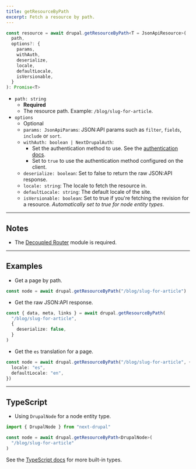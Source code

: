 ```yaml
---
title: getResourceByPath
excerpt: Fetch a resource by path.
---
```


```ts
const resource = await drupal.getResourceByPath<T = JsonApiResource>(
  path,
  options?: {
    params,
    withAuth,
    deserialize,
    locale,
    defaultLocale,
    isVersionable,
  }
): Promise<T>
```

- `path: string`
  - **Required**
  - The resource path. Example: `/blog/slug-for-article`.
- `options`
  - Optional
  - `params: JsonApiParams`: JSON:API params such as `filter`, `fields`, `include` or `sort`.
  - `withAuth: boolean | NextDrupalAuth`:
    - Set the authentication method to use. See the [authentication docs](/docs/authentication).
    - Set to `true` to use the authentication method configured on the client.
  - `deserialize: boolean`: Set to false to return the raw JSON:API response.
  - `locale: string`: The locale to fetch the resource in.
  - `defaultLocale: string`: The default locale of the site.
  - `isVersionable: boolean`: Set to true if you're fetching the revision for a resource. _Automatically set to true for node entity types_.

---

## Notes

- The [Decoupled Router](https://drupal.org/project/decoupled_router) module is required.

---

## Examples

- Get a page by path.

```ts
const node = await drupal.getResourceByPath("/blog/slug-for-article")
```

- Get the raw JSON:API response.

```ts
const { data, meta, links } = await drupal.getResourceByPath(
  "/blog/slug-for-article",
  {
    deserialize: false,
  }
)
```

- Get the `es` translation for a page.

```ts
const node = await drupal.getResourceByPath("/blog/slug-for-article", {
  locale: "es",
  defaultLocale: "en",
})
```

<!--
************************************************************
*  TODO: Remove this block before publishing.

*  Comment: commented example until revalidation props are supported.
- Get a page resource by path with time-based revalidation.

```ts
const node = await drupal.getResourceByPath("/blog/slug-for-article", {
  next: { revalidate: 3600 }, // revalidate every hour
})
```

- Get a page resource by path with tag-based revalidation.

```ts
const node = await drupal.getResourceByPath("/blog/slug-for-article", {
  next: { tags: ["page"] }, // revalidates resource when calling `revalidateTag('page')`
})
```
************************************************************
-->

---

## TypeScript

- Using `DrupalNode` for a node entity type.

```ts
import { DrupalNode } from "next-drupal"

const node = await drupal.getResourceByPath<DrupalNode>(
  "/blog/slug-for-article"
)
```

See the [TypeScript docs](/docs/typescript) for more built-in types.
